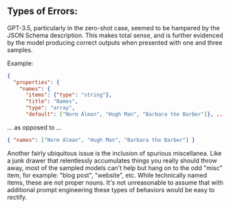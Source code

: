 



## Types of Errors:

GPT-3.5, particularly in the zero-shot case, seemed to be hampered by the JSON Schema description. This makes total sense, and is further evidenced by the model producing correct outputs when presented with one and three samples.

Example:

```json
{
  "properties": {
    "names": {
      "items": {"type": "string"},
      "title": "Names",
      "type": "array",
      "default": ["Norm Alman", "Hugh Man", "Barbara the Barber"]}, ...
```

... as opposed to ...

```json
{ "names": ["Norm Alman", "Hugh Man", "Barbara the Barber"] }
```

Another fairly ubiquitous issue is the inclusion of spurious miscellanea.  Like a junk drawer that relentlessly accumulates things you really should throw away, most of the sampled models can't help but hang on to the odd "misc" item, for example: "blog post", "website", etc.  While technically named items, these are not proper nouns. It's not unreasonable to assume that with additional prompt engineering these types of behaviors would be easy to rectify.